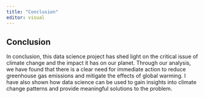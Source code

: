 ```yaml
---
title: "Conclusion"
editor: visual
---
```

## Conclusion
In conclusion, this data science project has shed light on the critical issue of climate change and the impact it has on our planet. Through our analysis, we have found that there is a clear need for immediate action to reduce greenhouse gas emissions and mitigate the effects of global warming. I have also shown how data science can be used to gain insights into climate change patterns and provide meaningful solutions to the problem.